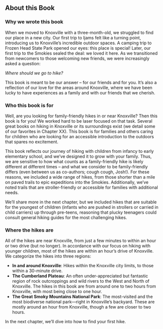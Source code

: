 ## About this Book

### Why we wrote this book

When we moved to Knoxville with a three-month-old, we struggled to find our place in a new city. Our first trip to Ijams felt like a turning point, introducing us to Knoxville's incredible outdoor spaces. A camping trip to Frozen Head State Park opened our eyes: this place is special! Later, our first trip to the Smokies sealed the deal: we loved it here. As we transitioned from newcomers to those welcoming new friends, we were increasingly asked a question: 

*Where should we go to hike?*

This book is meant to be our answer -- for our friends and for you. It's also a reflection of our love for the areas around Knoxville, where we have been lucky to have experiences as a family and with our friends that we cherish.

### Who this book is for

Well, are you looking for family-friendly hikes in or near Knoxville? Then this book is for you! We worked hard to be laser focused on that task. Several great books on hiking in Knoxville or its surroundings exist (we detail some of our favorites in Chapter XX). This book is for families and others caring for children who are looking for an accessible introduction to the outdoors that spares no excitement.

This book reflects our journey of hiking with children from infancy to early elementary school, and we’ve designed it to grow with your family. Thus, we are sensitive to how what counts as a family-friendly hike is likely different at different times -- and what we consider to be family-friendly differs (even between us as co-authors; cough cough, Josh!). For these reasons, we included a wide range of hikes, from those shorter than a mile on paved trails to epic expeditions into the Smokies. Additionally, we've noted trails that are stroller-friendly or accessible for families with additional needs.

We’ll share more in the next chapter, but we included hikes that are suitable for the youngest of children (infants who are pushed in strollers or carried in child carriers) up through pre-teens, reasoning that plucky teenagers could consult general hiking guides for the most challenging hikes. 

### Where the hikes are

All of the hikes are near Knoxville, from just a few minutes to within an hour or two drive (but no longer). In accordance with our focus on hiking with younger children, most of the hikes are within an hour’s drive of Knoxville. We categorize the hikes into three regions:

- **In and around Knoxville**: Hikes within the Knoxville city limits, to those within a 30-minute drive.
- **The Cumberland Plateau**: An often under-appreciated but fantastic region of rock outcroppings and wild rivers to the West and North of Knoxville. The hikes in this book are from around one to two hours from Knoxville, with most being close to one hour.
- **The Great Smoky Mountains National Park**: The most-visited and the most biodiverse national park—right in Knoxville’s backyard. These are mostly around an hour from Knoxville, though a few are closer to two hours.

In the next chapter, we'll dive into how to find your first hike.